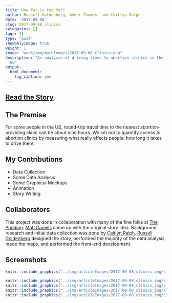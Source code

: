 ```yaml
---
title: How far is too far? 
author: Russell Goldenberg, Amber Thomas, and Caitlyn Ralph
date: '2017-09-08'
slug: 2017-09-08_clinics
categories: []
tags: []
type: "post"
showonlyimage: true
weight: 1
image: "work/img/mainImages/2017-09-08_clinics.png"
description: "An analysis of driving times to abortion clinics in the
  US"
output: 
  html_document: 
    fig_caption: yes
---
```


## [Read the Story](https://pudding.cool/2017/09/clinics/)

## The Premise

For some people in the US, round-trip travel time to the nearest abortion-providing clinic can be about nine hours. We set out to quantify access to abortion clinics by measuring what really affects people: how long it takes to drive there. 

## My Contributions

* Data Collection
* Some Data Analysis
* Some Graphical Mockups
* Animation
* Story Writing

## Collaborators

This project was done in collaboration with many of the fine folks at [The Pudding](www.pudding.cool). [Matt Daniels](https://twitter.com/matthew_daniels) came up with the original story idea. Background research and initial data collection was done by [Caitlyn Ralph](https://twitter.com/EarthTo_Caitlyn). [Russell Goldenberg](https://twitter.com/codenberg) designed the story, performed the majority of the data analysis, made the maps, and performed the front-end development.

## Screenshots

```r
knitr::include_graphics("../img/articleImages/2017-09-08_clinics_img/clinicsVideo.gif")
```

```r
knitr::include_graphics("../img/articleImages/2017-09-08_clinics_img/clinics_img1.png")
knitr::include_graphics("../img/articleImages/2017-09-08_clinics_img/clinics_img2.png")
knitr::include_graphics("../img/articleImages/2017-09-08_clinics_img/clinics_img3.png")
knitr::include_graphics("../img/articleImages/2017-09-08_clinics_img/clinics_img4.png")
```